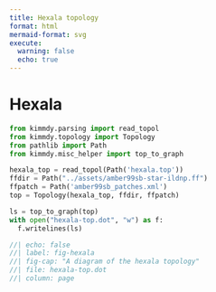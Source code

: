 ```yaml
---
title: Hexala topology
format: html
mermaid-format: svg
execute:
  warning: false
  echo: true
---
```


# Hexala

```python
from kimmdy.parsing import read_topol
from kimmdy.topology import Topology
from pathlib import Path
from kimmdy.misc_helper import top_to_graph
```

```python
hexala_top = read_topol(Path('hexala.top'))
ffdir = Path("../assets/amber99sb-star-ildnp.ff")
ffpatch = Path('amber99sb_patches.xml')
top = Topology(hexala_top, ffdir, ffpatch)

ls = top_to_graph(top) 
with open("hexala-top.dot", "w") as f:
  f.writelines(ls)
```

```dot
//| echo: false
//| label: fig-hexala
//| fig-cap: "A diagram of the hexala topology"
//| file: hexala-top.dot
//| column: page
```
